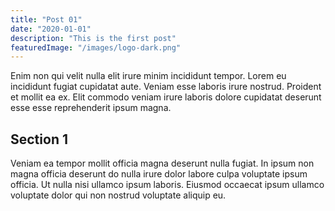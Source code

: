 ```yaml
---
title: "Post 01"
date: "2020-01-01"
description: "This is the first post"
featuredImage: "/images/logo-dark.png"
---
```


Enim non qui velit nulla elit irure minim incididunt tempor. Lorem eu incididunt fugiat cupidatat aute. Veniam esse laboris irure nostrud. Proident et mollit ea ex. Elit commodo veniam irure laboris dolore cupidatat deserunt esse esse reprehenderit ipsum magna.

## Section 1

Veniam ea tempor mollit officia magna deserunt nulla fugiat. In ipsum non magna officia deserunt do nulla irure dolor labore culpa voluptate ipsum officia. Ut nulla nisi ullamco ipsum laboris. Eiusmod occaecat ipsum ullamco voluptate dolor qui non nostrud voluptate aliquip eu.
